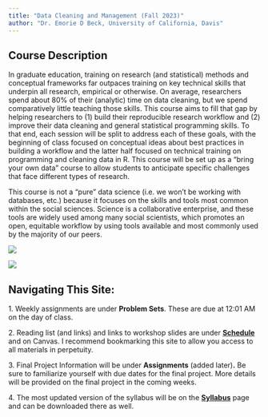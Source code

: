 ```yaml
---
title: "Data Cleaning and Management (Fall 2023)"
author: "Dr. Emorie D Beck, University of California, Davis"
---
```


## **Course Description**

::: {layout="[ 65,35 ]"}
::: {#first-column}

In graduate education, training on research (and statistical) methods and conceptual frameworks far outpaces training on key technical skills that underpin all research, empirical or otherwise. On average, researchers spend about 80% of their (analytic) time on data cleaning, but we spend comparatively little teaching those skills. This course aims to fill that gap by helping researchers to (1) build their reproducible research workflow and (2) improve their data cleaning and general statistical programming skills. To that end, each session will be split to address each of these goals, with the beginning of class focused on conceptual ideas about best practices in building a workflow and the latter half focused on technical training on programming and cleaning data in R. This course will be set up as a "bring your own data" course to allow students to anticipate specific challenges that face different types of research. 

This course is not a "pure" data science (i.e. we won't be working with databases, etc.) because it focuses on the skills and tools most common within the social sciences. Science is a collaborative enterprise, and these tools are widely used among many social scientists, which promotes an open, equitable workflow by using tools available and most commonly used by the majority of our peers. 

:::

::: {#second=column}

![](static/R_logo.svg.png)

![](static/tidyverse.png)

:::
::::

## **Navigating This Site:**

1\. Weekly assignments are under **Problem Sets**. These are due at 12:01 AM on the day of class. 

2\. Reading list (and links) and links to workshop slides are under [**Schedule**](schedule.html) and on Canvas. I recommend bookmarking this site to allow you access to all materials in perpetuity.

3\. Final Project Information will be under **Assignments** (added later)**.** Be sure to familiarize yourself with due dates for the final project. More details will be provided on the final project in the coming weeks.

4\. The most updated version of the syllabus will be on the [**Syllabus**](syllabus.html) page and can be downloaded there as well.

 
